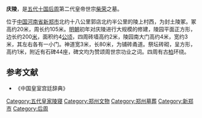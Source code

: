 {{文物保护单位
| 级别 = 全国
| 名称 = [[后周皇陵|后周皇陵]]<br />庆陵
| 图片 = 20220212 Qing Mausoleum of Later Zhou Dynasty 02.jpg
| 编号 = 5-173
| 分类 = 古墓葬
| 时代 = [[五代|五代]]
| 所在 = [[河南省|河南省]][[新郑市|新郑市]]
| 登录 = 2001年
| Cat = 河南全国重点文物保护单位
| 坐标 = {{coord|34|33|44.47|N|113|41|47.22|E|display=inline,title}}
}}
'''庆陵'''，是[[五代十国|五代十国]][[后周|后周]]第二代皇帝世宗[[柴荣|柴荣]]之墓。

位于[[中国|中国]][[河南省|河南省]][[新郑市|新郑市]]北约十八公里郭店北约半公里的陵上村西，为封土陵冢。冢高约20米，周长约105米。[[明朝|明朝]]初年对庆陵进行大规模的修建，陵园平面正方形，边长约200[[米_(单位)|米]]，面积约4[[公顷|公顷]]，四周砖墙高约2米，陵园南大门高约4米，宽约3米，其左右各有一小门。神道宽3米，长80米，为铺砖甬道。祭坛砖砌，呈方形，高约1米，附近有石碑44座，碑文均为赞颂周世宗功业之词。四周有古[[柏|柏]]环绕。

==参考文献==
* 《中国皇室宫廷辞典》

{{河南全国重点文物保护单位}}

[[Category:五代皇家陵寝|Category:五代皇家陵寝]]
[[Category:郑州文物|Category:郑州文物]]
[[Category:郑州墓葬|Category:郑州墓葬]]
[[Category:新郑市|Category:新郑市]]
[[Category:后周|Category:后周]]
